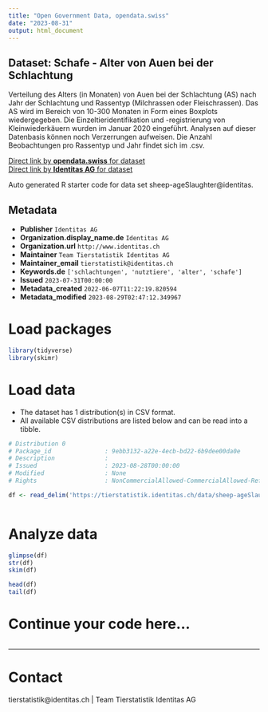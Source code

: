 ```yaml
---
title: "Open Government Data, opendata.swiss"
date: "2023-08-31"
output: html_document
---
```


## Dataset: Schafe - Alter von Auen bei der Schlachtung

Verteilung des Alters (in Monaten) von Auen bei der Schlachtung (AS) nach Jahr der Schlachtung und Rassentyp (Milchrassen oder Fleischrassen). Das AS wird im Bereich von 10-300 Monaten in Form eines Boxplots wiedergegeben. Die Einzeltieridentifikation und -registrierung von Kleinwiederkäuern wurden im Januar 2020 eingeführt. Analysen auf dieser Datenbasis können noch Verzerrungen aufweisen. Die Anzahl Beobachtungen pro Rassentyp und Jahr findet sich im .csv.

[Direct link by **opendata.swiss** for dataset](https://opendata.swiss/de/dataset/schafe-alter-von-auen-bei-der-schlachtung)<br>
[Direct link by **Identitas AG** for dataset](https://tierstatistik.identitas.ch/)

Auto generated R starter code for data set sheep-ageSlaughter@identitas.

## Metadata

- **Publisher** `Identitas AG`
- **Organization.display_name.de** `Identitas AG`
- **Organization.url** `http://www.identitas.ch`
- **Maintainer** `Team Tierstatistik Identitas AG`
- **Maintainer_email** `tierstatistik@identitas.ch`
- **Keywords.de** `['schlachtungen', 'nutztiere', 'alter', 'schafe']`
- **Issued** `2023-07-31T00:00:00`
- **Metadata_created** `2022-06-07T11:22:19.820594`
- **Metadata_modified** `2023-08-29T02:47:12.349967`


# Load packages

```r

library(tidyverse)
library(skimr)

```

# Load data

-   The dataset has 1 distribution(s) in CSV format.
-   All available CSV distributions are listed below and can be read into a tibble.

```r

# Distribution 0
# Package_id               : 9ebb3132-a22e-4ecb-bd22-6b9dee00da0e
# Description              : 
# Issued                   : 2023-08-28T00:00:00
# Modified                 : None
# Rights                   : NonCommercialAllowed-CommercialAllowed-ReferenceRequired

df <- read_delim('https://tierstatistik.identitas.ch/data/sheep-ageSlaughter.csv')



```

# Analyze data

```r

glimpse(df)
str(df)
skim(df)

head(df)
tail(df)

```

# Continue your code here...

```r

```

------------------------------------------------------------------------

# Contact

tierstatistik@identitas.ch | Team Tierstatistik Identitas AG
